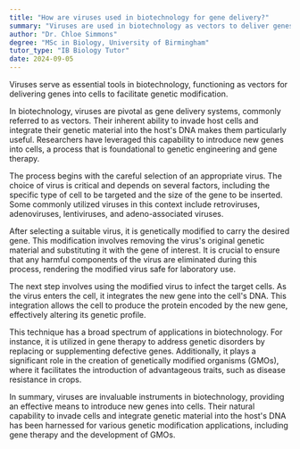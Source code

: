 ```yaml
---
title: "How are viruses used in biotechnology for gene delivery?"
summary: "Viruses are used in biotechnology as vectors to deliver genes into cells for genetic modification."
author: "Dr. Chloe Simmons"
degree: "MSc in Biology, University of Birmingham"
tutor_type: "IB Biology Tutor"
date: 2024-09-05
---
```


Viruses serve as essential tools in biotechnology, functioning as vectors for delivering genes into cells to facilitate genetic modification.

In biotechnology, viruses are pivotal as gene delivery systems, commonly referred to as vectors. Their inherent ability to invade host cells and integrate their genetic material into the host's DNA makes them particularly useful. Researchers have leveraged this capability to introduce new genes into cells, a process that is foundational to genetic engineering and gene therapy.

The process begins with the careful selection of an appropriate virus. The choice of virus is critical and depends on several factors, including the specific type of cell to be targeted and the size of the gene to be inserted. Some commonly utilized viruses in this context include retroviruses, adenoviruses, lentiviruses, and adeno-associated viruses.

After selecting a suitable virus, it is genetically modified to carry the desired gene. This modification involves removing the virus's original genetic material and substituting it with the gene of interest. It is crucial to ensure that any harmful components of the virus are eliminated during this process, rendering the modified virus safe for laboratory use.

The next step involves using the modified virus to infect the target cells. As the virus enters the cell, it integrates the new gene into the cell's DNA. This integration allows the cell to produce the protein encoded by the new gene, effectively altering its genetic profile.

This technique has a broad spectrum of applications in biotechnology. For instance, it is utilized in gene therapy to address genetic disorders by replacing or supplementing defective genes. Additionally, it plays a significant role in the creation of genetically modified organisms (GMOs), where it facilitates the introduction of advantageous traits, such as disease resistance in crops.

In summary, viruses are invaluable instruments in biotechnology, providing an effective means to introduce new genes into cells. Their natural capability to invade cells and integrate genetic material into the host's DNA has been harnessed for various genetic modification applications, including gene therapy and the development of GMOs.
    